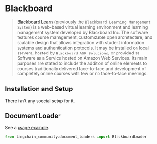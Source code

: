 # Blackboard

>[Blackboard Learn](https://en.wikipedia.org/wiki/Blackboard_Learn) (previously the `Blackboard Learning Management System`)
> is a web-based virtual learning environment and learning management system developed by Blackboard Inc. 
> The software features course management, customizable open architecture, and scalable design that allows 
> integration with student information systems and authentication protocols. It may be installed on local servers, 
> hosted by `Blackboard ASP Solutions`, or provided as Software as a Service hosted on Amazon Web Services. 
> Its main purposes are stated to include the addition of online elements to courses traditionally delivered 
> face-to-face and development of completely online courses with few or no face-to-face meetings.

## Installation and Setup

There isn't any special setup for it.

## Document Loader

See a [usage example](/docs/integrations/document_loaders/blackboard).

```python
from langchain_community.document_loaders import BlackboardLoader

```
